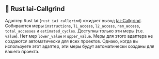 ## 🦀 Rust Iai-Callgrind

Адаптер Rust Iai (`rust_iai_callgrind`) ожидает вывод [Iai-Callgrind](https://github.com/iai-callgrind/iai-callgrind).
Собираются меры `instructions`, `l1_access`, `l2_access`, `ram_access`, `total_accesses` и `estimated_cycles`.
Доступны только эти меры (т.е. `value`). Нет мер `lower_value` и `upper_value`.
Меры для этого адаптера не создаются автоматически для всех проектов.
Однако, когда вы используете этот адаптер, эти меры будут автоматически созданы для вашего проекта.